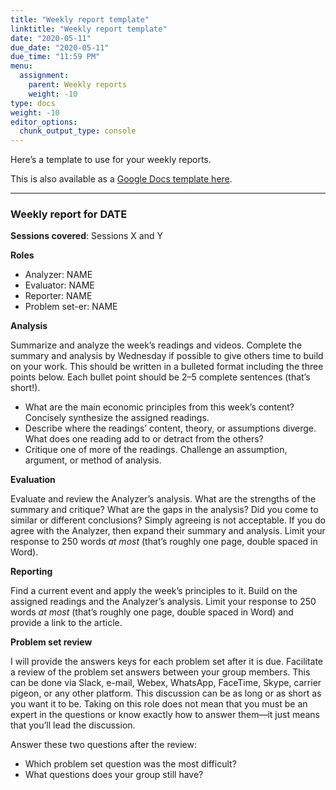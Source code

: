 ```yaml
---
title: "Weekly report template"
linktitle: "Weekly report template"
date: "2020-05-11"
due_date: "2020-05-11"
due_time: "11:59 PM"
menu:
  assignment:
    parent: Weekly reports
    weight: -10
type: docs
weight: -10
editor_options: 
  chunk_output_type: console
---
```


Here's a template to use for your weekly reports. 

This is also available as a [Google Docs template here](https://docs.google.com/document/d/1b7YmpqtlruNqDWxa1Wc16tI6mP_0cqr_a_dp82r2w90/template/preview).

---

### Weekly report for DATE

**Sessions covered**: Sessions X and Y

**Roles**

- Analyzer: NAME
- Evaluator: NAME
- Reporter: NAME
- Problem set-er: NAME

**Analysis**

Summarize and analyze the week's readings and videos. Complete the summary and analysis by Wednesday if possible to give others time to build on your work. This should be written in a bulleted format including the three points below. Each bullet point should be 2–5 complete sentences (that's short!).

- What are the main economic principles from this week's content? Concisely synthesize the assigned readings.
- Describe where the readings' content, theory, or assumptions diverge. What does one reading add to or detract from the others?
- Critique one of more of the readings. Challenge an assumption, argument, or method of analysis.

**Evaluation**

Evaluate and review the Analyzer's analysis. What are the strengths of the summary and critique? What are the gaps in the analysis? Did you come to similar or different conclusions? Simply agreeing is not acceptable. If you do agree with the Analyzer, then expand their summary and analysis. Limit your response to 250 words *at most* (that's roughly one page, double spaced in Word).

**Reporting**

Find a current event and apply the week's principles to it. Build on the assigned readings and the Analyzer's analysis. Limit your response to 250 words *at most* (that's roughly one page, double spaced in Word) and provide a link to the article.

**Problem set review**

I will provide the answers keys for each problem set after it is due. Facilitate a review of the problem set answers between your group members. This can be done via Slack, e-mail, Webex, WhatsApp, FaceTime, Skype, carrier pigeon, or any other platform. This discussion can be as long or as short as you want it to be. Taking on this role does not mean that you must be an expert in the questions or know exactly how to answer them—it just means that you'll lead the discussion.

Answer these two questions after the review:

- Which problem set question was the most difficult?
- What questions does your group still have?
